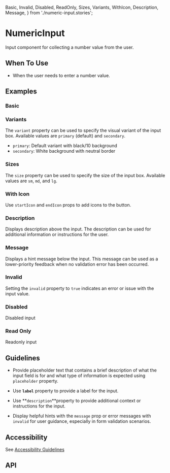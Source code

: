  Basic,
  Invalid,
  Disabled,
  ReadOnly,
  Sizes,
  Variants,
  WithIcon,
  Description,
  Message,
} from './numeric-input.stories';

<Meta of={NumericInput} />

# NumericInput

Input component for collecting a number value from the user.

## When To Use

- When the user needs to enter a number value.

## Examples

### Basic

<Canvas of={Basic} />

### Variants

The `variant` property can be used to specify the visual variant of the input box. Available values are `primary` (default) and `secondary`.

- `primary`: Default variant with black/10 background
- `secondary`: White background with neutral border

<Canvas of={Variants} />

### Sizes

The `size` property can be used to specify the size of the input box. Available values are `sm`, `md`, and `lg`.

<Canvas of={Sizes} />

### With Icon

Use `startIcon` and `endIcon` props to add icons to the button.

<Canvas of={WithIcon} />

### Description

Displays description above the input. The description can be used for additional information or instructions for the
user.

<Canvas of={Description} />

### Message

Displays a hint message below the input. This message can be used as a lower-priority feedback when no validation error
has been occurred.

<Canvas of={Message} />

### Invalid

Setting the `invalid` property to `true` indicates an error or issue with the input value.

<Canvas of={Invalid} />

### Disabled

Disabled input

<Canvas of={Disabled} />

### Read Only

Readonly input

<Canvas of={ReadOnly} />

## Guidelines

- Provide placeholder text that contains a brief description of what the input
  field is for and what type of information is expected using `placeholder`
  property.

- Use **`label`** property to provide a label for the input.

- Use **`description`**property to provide additional context or instructions for the input.

- Display helpful hints with the `message` prop or error messages with `invalid` for user guidance, especially in form
  validation scenarios.

## Accessibility

See [Accessibility Guidelines](https://developer.microsoft.com/en-us/fluentui#/controls/web/textinput#accessibility)

## API

<ArgTypes />
